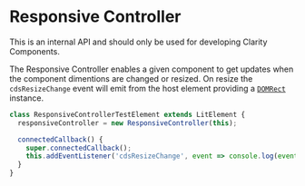 
<Meta title="Internal Controllers/Responsive Controller" />

# Responsive Controller

<cds-alert-group status="danger" cds-layout="m-b:lg">
  <cds-alert>This is an internal API and should only be used for developing Clarity Components.</cds-alert>
</cds-alert-group>

The Responsive Controller enables a given component to get updates when the component
dimentions are changed or resized. On resize the `cdsResizeChange` event will emit from
the host element providing a [`DOMRect`](https://developer.mozilla.org/en-US/docs/Web/API/DOMRect) instance.

```typescript
class ResponsiveControllerTestElement extends LitElement {
  responsiveController = new ResponsiveController(this);

  connectedCallback() {
    super.connectedCallback();
    this.addEventListener('cdsResizeChange', event => console.log(event)); // DOMRect
  }
}
```

<Canvas>
  <Story id="internal-stories-controllers--responsive-controller" />
</Canvas>
